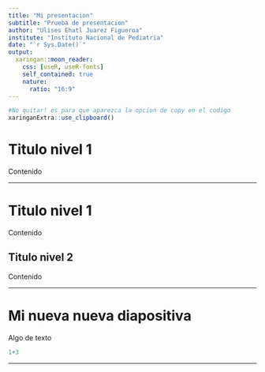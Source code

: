 ```yaml
---
title: "Mi presentacion"
subtitle: "Prueba de presentacion"
author: "Ulises Ehatl Juarez Figueroa"
institute: "Instituto Nacional de Pediatria"
date: "`r Sys.Date()`"
output:
  xaringan::moon_reader:
    css: [useR, useR-fonts]
    self_contained: true
    nature:
      ratio: "16:9"
---
```


```r
#No quitar! es para que aparezca la opcion de copy en el codigo
xaringanExtra::use_clipboard()
```


# Titulo nivel 1

Contenido

---

# Titulo nivel 1

Contenido

## Titulo nivel 2

Contenido

---

# Mi nueva nueva diapositiva

Algo de texto

```r
1+3
```

---
